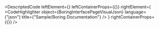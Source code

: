 
<DescriptedCode
  leftElement={<BoringInterfacePageDesc />}
  leftContainerProps={{}}
  rightElement={
    <CodeHighlighter
      object={BoringInterfacePageVisualJson}
      language={"json"}
      title={"Sample/Boring Documentation"}
    />
  }
  rightContainerProps={{}}
/>

<BoringInterfaceKotlinSectionIndex />

<BoringInterfaceJsonSectionIndex />
